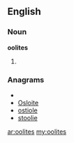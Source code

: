 ==English==

===Noun===
'''oolites'''

# {{plural of|[[oolite]]}}

===Anagrams===
* {{alphagram|eiloost}}
* [[Osloite#English|Osloite]]
* [[ostiole#English|ostiole]]
* [[stoolie#English|stoolie]]

[[ar:oolites]]
[[my:oolites]]